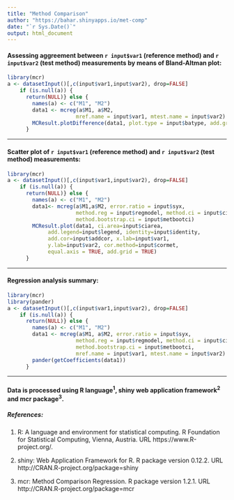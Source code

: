 ```yaml
---
title: "Method Comparison"
author: "https://bahar.shinyapps.io/met-comp"
date: "`r Sys.Date()`"
output: html_document
---
```


#### Assessing aggreement between **`r input$var1`** (reference method) and **`r input$var2`** (test method) measurements by means of Bland-Altman plot:

```r
library(mcr)
a <- datasetInput()[,c(input$var1,input$var2), drop=FALSE]
    if (is.null(a)) {
      return(NULL)} else {
        names(a) <- c("M1", "M2")
        data1 <- mcreg(a$M1, a$M2,
                      mref.name = input$var1, mtest.name = input$var2)
        MCResult.plotDifference(data1, plot.type = input$batype, add.grid = TRUE)
      }
```

___

#### Scatter plot of **`r input$var1`** (reference method) and **`r input$var2`** (test method) measurements:

```r
library(mcr)
a <- datasetInput()[,c(input$var1,input$var2), drop=FALSE]
    if (is.null(a)) {
      return(NULL)} else {
        names(a) <- c("M1", "M2")
        data1<- mcreg(a$M1,a$M2, error.ratio = input$syx, 
                      method.reg = input$regmodel, method.ci = input$cimethod,
                      method.bootstrap.ci = input$metbootci)
        MCResult.plot(data1, ci.area=input$ciarea, 
             add.legend=input$legend, identity=input$identity,
             add.cor=input$addcor, x.lab=input$var1,
             y.lab=input$var2, cor.method=input$cormet, 
             equal.axis = TRUE, add.grid = TRUE)
      }
```

___

#### Regression analysis summary:

```r
library(mcr)
library(pander)
a <- datasetInput()[,c(input$var1,input$var2), drop=FALSE]
    if (is.null(a)) {
      return(NULL)} else {
        names(a) <- c("M1", "M2")
        data1 <- mcreg(a$M1, a$M2, error.ratio = input$syx, 
                      method.reg = input$regmodel, method.ci = input$cimethod,
                      method.bootstrap.ci = input$metbootci,
                      mref.name = input$var1, mtest.name = input$var2)
        pander(getCoefficients(data1))
      }
```

___

#### Data is processed using R language^1^, shiny web application framework^2^ and mcr package^3^.

##### References:

1. R: A language and environment for statistical computing. R Foundation for Statistical Computing, Vienna, Austria. URL https://www.R-project.org/.
  
2. shiny: Web Application Framework for R. R package version 0.12.2. URL http://CRAN.R-project.org/package=shiny

3. mcr: Method Comparison Regression. R package version 1.2.1. URL http://CRAN.R-project.org/package=mcr